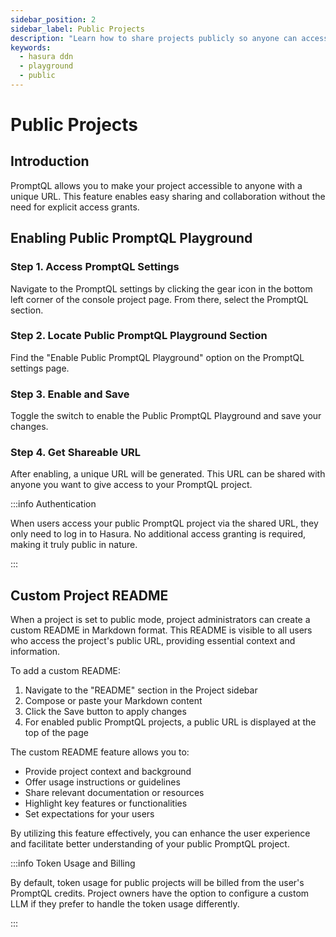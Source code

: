 ```yaml
---
sidebar_position: 2
sidebar_label: Public Projects
description: "Learn how to share projects publicly so anyone can access them."
keywords:
  - hasura ddn
  - playground
  - public
---
```



# Public Projects

## Introduction

PromptQL allows you to make your project accessible to anyone with a unique URL. This feature enables easy sharing and
collaboration without the need for explicit access grants.

## Enabling Public PromptQL Playground

### Step 1. Access PromptQL Settings

Navigate to the PromptQL settings by clicking the gear icon in the bottom left corner of the console project page. From
there, select the PromptQL section.

### Step 2. Locate Public PromptQL Playground Section

Find the "Enable Public PromptQL Playground" option on the PromptQL settings page.

<Thumbnail alt="Enable Public PromptQL Playground" src="/img/get-started/public-promptql.png" />

### Step 3. Enable and Save

Toggle the switch to enable the Public PromptQL Playground and save your changes.

### Step 4. Get Shareable URL

After enabling, a unique URL will be generated. This URL can be shared with anyone you want to give access to your
PromptQL project.

:::info Authentication

When users access your public PromptQL project via the shared URL, they only need to log in to Hasura. No additional
access granting is required, making it truly public in nature.

:::

## Custom Project README

When a project is set to public mode, project administrators can create a custom README in Markdown format. This README
is visible to all users who access the project's public URL, providing essential context and information.

To add a custom README:

1. Navigate to the "README" section in the Project sidebar
2. Compose or paste your Markdown content
3. Click the Save button to apply changes
4. For enabled public PromptQL projects, a public URL is displayed at the top of the page

<Thumbnail alt="Custom Project README" src="/img/get-started/promptql-readme.png" />

The custom README feature allows you to:

- Provide project context and background
- Offer usage instructions or guidelines
- Share relevant documentation or resources
- Highlight key features or functionalities
- Set expectations for your users

By utilizing this feature effectively, you can enhance the user experience and facilitate better understanding of your
public PromptQL project.

:::info Token Usage and Billing

By default, token usage for public projects will be billed from the user's PromptQL credits. Project owners have the
option to configure a custom LLM if they prefer to handle the token usage differently.

:::
